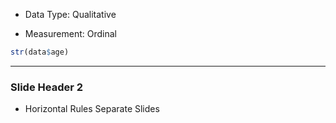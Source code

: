 -   Data Type: Qualitative

-   Measurement: Ordinal

```r
str(data$age)
```

------------------------------------------------------------------------

### Slide Header 2

-   Horizontal Rules Separate Slides
